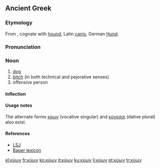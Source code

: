 ==Ancient Greek==

===Etymology===
From {{proto|Indo-European|ḱwṓ|lang=grc}}, cognate with [[hound]], Latin [[canis]], German [[Hund]].

===Pronunciation===
{{grc-ipa-rows|kj|u'|oo|n}}

===Noun===
{{grc-noun|κυνός|m & f|third|kuōn|κυων}}

# [[dog]]
# [[bitch]] (in both technical and pejorative senses)
# offensive person

====Inflection====
{{grc-decl-3rd-ln|form=MF-full|κύων|κῠν|κύν|κῠ|VS=κύον}}

====Usage notes====
The alternate forms [[κύων]] (vocative singular) and [[κύνεσσι]] (dative plural) also exist.

====References====
*[[w:LSJ|LSJ]]
*[[w:Bauer lexicon|Bauer lexicon]]
{{Strong's|G|2965}}

[[el:κύων]]
[[fr:κύων]]
[[ko:κύων]]
[[it:κύων]]
[[ku:κύων]]
[[li:κύων]]
[[pt:κύων]]
[[tr:κύων]]